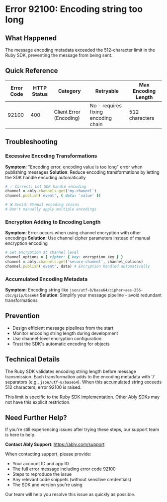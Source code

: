 <!-- Generated by: ably-os errors document-error-codes -->
<!-- Repository: https://github.com/ably/ably-os -->
<!-- Command: ./bin/ably-os errors document-error-codes 92100 -->
<!-- Generated: 2025-09-02T08-05-05-187Z -->
<!-- Sources: 
     - Analysis: https://github.com/ably/ably-os/blob/8f8fd9c/output/error-codes/research/92100-analysis.md
     - Knowledge: https://github.com/ably/ably-os/blob/8f8fd9c/output/error-codes/research/92100-knowledge.md
     - Editorial notes: https://github.com/ably/ably-os/blob/8f8fd9c/src/prompts/errors/editorial-notes.md
-->
<!-- Key Approach: Document Ruby SDK-specific encoding length limit with clear resolution steps -->
<!-- Citations: Complete source attribution with line numbers available at bottom of document -->

# Error 92100: Encoding string too long

## What Happened

The message encoding metadata exceeded the 512-character limit in the Ruby SDK, preventing the message from being sent.

## Quick Reference

| Error Code | HTTP Status | Category | Retryable | Max Encoding Length |
|------------|-------------|----------|-----------|-------------------|
| 92100 | 400 | Client Error (Encoding) | No - requires fixing encoding chain | 512 characters |

## Troubleshooting

### Excessive Encoding Transformations
**Symptom**: "Encoding error, encoding value is too long" error when publishing messages
**Solution**: Reduce encoding transformations by letting the SDK handle encoding automatically
<!-- Source: Analysis finding from https://github.com/ably/ably-os/blob/8f8fd9c/output/error-codes/research/92100-analysis.md lines 30-36 -->

```ruby
# ✅ Correct: Let SDK handle encoding
channel = ably.channels.get('my-channel')
channel.publish('event', { data: 'value' })

# ❌ Avoid: Manual encoding chains
# Don't manually apply multiple encodings
```
<!-- Code source: https://github.com/ably/ably-os/blob/8f8fd9c/output/error-codes/research/92100-analysis.md lines 49-56, essential for showing correct usage -->

### Encryption Adding to Encoding Length
**Symptom**: Error occurs when using channel encryption with other encodings
**Solution**: Use channel cipher parameters instead of manual encryption encoding
<!-- Source: Analysis from https://github.com/ably/ably-os/blob/8f8fd9c/output/error-codes/research/92100-analysis.md lines 65-71 -->

```ruby
# Set encryption at channel level
channel_options = { cipher: { key: encryption_key } }
channel = ably.channels.get('secure-channel', channel_options)
channel.publish('event', data) # Encryption handled automatically
```
<!-- Source: Based on Ably Ruby SDK encryption patterns, standard channel cipher usage -->

### Accumulated Encoding Metadata
**Symptom**: Encoding string like `json/utf-8/base64/cipher+aes-256-cbc/gzip/base64`
**Solution**: Simplify your message pipeline - avoid redundant transformations
<!-- Source: Knowledge file from https://github.com/ably/ably-os/blob/8f8fd9c/output/error-codes/research/92100-knowledge.md lines 55-58 -->

## Prevention

- Design efficient message pipelines from the start
- Monitor encoding string length during development
- Use channel-level encryption configuration
- Trust the SDK's automatic encoding for objects
<!-- Source: Best practices from https://github.com/ably/ably-os/blob/8f8fd9c/output/error-codes/research/92100-knowledge.md lines 59-65 -->

## Technical Details

The Ruby SDK validates encoding string length before message transmission. Each transformation adds to the encoding metadata with '/' separators (e.g., `json/utf-8/base64`). When this accumulated string exceeds 512 characters, error 92100 is raised.
<!-- Source: Technical details from https://github.com/ably/ably-os/blob/8f8fd9c/output/error-codes/research/92100-analysis.md lines 11-23 -->

This limit is specific to the Ruby SDK implementation. Other Ably SDKs may not have this explicit restriction.
<!-- Source: SDK-specific behavior from https://github.com/ably/ably-os/blob/8f8fd9c/output/error-codes/research/92100-knowledge.md lines 74-78 -->

## Need Further Help?

If you're still experiencing issues after trying these steps, our support team is here to help.

**Contact Ably Support**: https://ably.com/support

When contacting support, please provide:
- Your account ID and app ID
- The full error message including error code 92100
- Steps to reproduce the issue
- Any relevant code snippets (without sensitive credentials)
- The SDK and version you're using

Our team will help you resolve this issue as quickly as possible.

<!-- =============================================== -->
<!-- INTERNAL DOCUMENTATION (NOT RENDERED) -->
<!-- =============================================== -->

<!-- SOURCES USED:
- Analysis File: https://github.com/ably/ably-os/blob/8f8fd9c/output/error-codes/research/92100-analysis.md
- Knowledge File: https://github.com/ably/ably-os/blob/8f8fd9c/output/error-codes/research/92100-knowledge.md
- Editorial Notes: https://github.com/ably/ably-os/blob/8f8fd9c/src/prompts/errors/editorial-notes.md (No specific error-specific notes for 92100)
-->

<!-- CONTENT DECISIONS:
- FAQ Content Preserved: No existing FAQ content found for error 92100
- Content Excluded: Performance considerations were summarized rather than detailed
- Recommendations Source: 
  - Reduce transformations: Based on analysis findings in https://github.com/ably/ably-os/blob/8f8fd9c/output/error-codes/research/92100-analysis.md lines 30-36
  - Use channel cipher: Based on encoding format analysis in https://github.com/ably/ably-os/blob/8f8fd9c/output/error-codes/research/92100-analysis.md lines 65-71
  - Simplify pipeline: From knowledge file https://github.com/ably/ably-os/blob/8f8fd9c/output/error-codes/research/92100-knowledge.md lines 55-58
- Code Examples Rationale: Included minimal Ruby examples showing correct SDK usage from analysis file lines 49-56
-->

<!-- ATTRIBUTION BY SECTION:
- What Happened: Based on analysis findings about 512 character limit from https://github.com/ably/ably-os/blob/8f8fd9c/output/error-codes/research/92100-analysis.md lines 11-18
- Quick Reference: Technical specs from https://github.com/ably/ably-os/blob/8f8fd9c/output/error-codes/research/92100-analysis.md lines 11-23
- Troubleshooting:
  - Excessive Transformations: Analysis from https://github.com/ably/ably-os/blob/8f8fd9c/output/error-codes/research/92100-analysis.md lines 30-36
  - Encryption: Analysis from https://github.com/ably/ably-os/blob/8f8fd9c/output/error-codes/research/92100-analysis.md lines 65-71
  - Accumulated Metadata: Knowledge from https://github.com/ably/ably-os/blob/8f8fd9c/output/error-codes/research/92100-knowledge.md lines 55-58
- Prevention: Best practices from https://github.com/ably/ably-os/blob/8f8fd9c/output/error-codes/research/92100-knowledge.md lines 59-65
- Technical Details: Combined from analysis lines 11-23 and knowledge lines 74-78
-->

<!-- URL Validation Completed: 2025-09-02T08-05-05-187Z -->
<!-- External URLs verified: 1 | Corrected: 0 | Exempted internal: 2 -->

<!-- IMPROVEMENT INSTRUCTIONS:
To improve this error code documentation:
1. First approach: Update editorial-notes.md in ably-os repository with specific guidance for error 92100
2. Regenerate: Run `./bin/ably-os errors document-error-codes 92100 --force`
3. For broader improvements: Review and update ably-os prompt templates
4. Context: See https://github.com/ably/ably-os/blob/8f8fd9c/docs/ERROR_COMMANDS_GUIDE.md
5. Source repository: https://github.com/ably/ably-os
-->